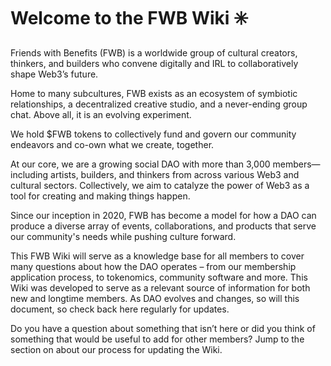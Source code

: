 
# Welcome to the FWB Wiki :eight_spoked_asterisk:

Friends with Benefits (FWB) is a worldwide group of cultural creators, thinkers, and builders who convene digitally and IRL to collaboratively shape Web3’s future. 

Home to many subcultures, FWB exists as an ecosystem of symbiotic relationships, a decentralized creative studio, and a never-ending group chat. Above all, it is an evolving experiment.

We hold $FWB tokens to collectively fund and govern our community endeavors and co-own what we create, together. 

At our core, we are a growing social DAO with more than 3,000 members—including artists, builders, and thinkers from across various Web3 and cultural sectors. Collectively, we aim to catalyze the power of Web3 as a tool for creating and making things happen.

Since our inception in 2020, FWB has become a model for how a DAO can produce a diverse array of events, collaborations, and products that serve our community's needs while pushing culture forward.

This FWB Wiki will serve as a knowledge base for all members to cover many questions about how the DAO operates – from our membership application process, to tokenomics, community software and more. This Wiki was developed to serve as a relevant source of information for both new and longtime members. As DAO evolves and changes, so will this document, so check back here regularly for updates. 

Do you have a question about something that isn’t here or did you think of something that would be useful to add for other members? Jump to the section on about our process for updating the Wiki. 
